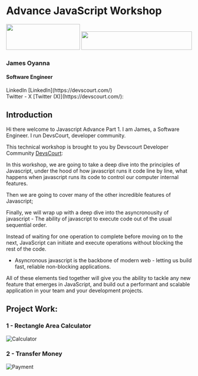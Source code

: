 
# Advance JavaScript Workshop

<div className="w-auto px-2 pt-16 pb-8 mx-auto sm:pt-24 lg:px-8">
  <div className="w-auto grid grid-cols-2">
    <img src="./jayman.png" height="70" width="200"  style={{
       borderRadius: 100,
      }} />
    <img
      src="./devLogo.png"
      height="50"
      width="300"
      style={{
        transform: "scale(0.7)",
      }}
    />
  </div>
 <h3>James Oyanna</h3>
  <h4>Software Engineer</h4>
  LinkedIn [LinkedIn](https://devscourt.com/) <br/>
  Twitter - X [Twitter (X)](https://devscourt.com/):
</div>

## Introduction
 Hi there welcome to Javascript Advance Part  1.
I am James, a Software Engineer.  I run DevsCourt, developer community.

This technical workshop is brought to you by Devscourt Developer Community [DevsCourt](https://devscourt.com/):

In this workshop, we are going to take a deep dive into the principles of Javascript, under the hood of how javascript runs it code line by line, what happens when javascript runs its code to control our computer internal features.

Then we are going to cover many of the other incredible features of Javascript;
<Features />

Finally, we will wrap up with a deep dive into the asyncronousity of javascript -
The ability of javascript to execute code out of the usual sequential order. <br/>

Instead of waiting for one operation to complete before moving on to the next, JavaScript can initiate and execute operations without blocking the rest of the code.

- Asyncronous javascript is the backbone of modern web - letting us build fast, reliable non-blocking applications.

All of these elements tied together will give you the ability to tackle any new feature that emerges in JavaScript, and build out a performant and scalable application in your team and your development projects.

## Project Work:
<h3>1 - Rectangle Area Calculator</h3>

![Calculator](/calculate.png)

<h3>2 - Transfer Money</h3>

![Payment](/payment.png)
